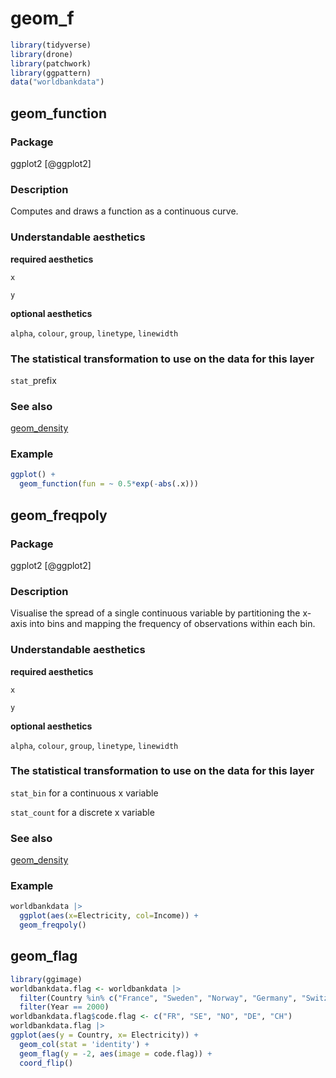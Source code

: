 # geom_f  {#sec-f}


```r
library(tidyverse)
library(drone)
library(patchwork)
library(ggpattern)
data("worldbankdata")
```


## geom_function {#function}

### Package

ggplot2 [@ggplot2]

### Description

Computes and draws a function as a continuous curve.

### Understandable aesthetics


**required aesthetics**

`x`

`y`

**optional aesthetics**

`alpha`, `colour`, `group`, `linetype`, `linewidth`


### The statistical transformation to use on the data for this layer


`stat_`prefix


### See also

[geom_density](#density)

### Example

```r
ggplot() + 
  geom_function(fun = ~ 0.5*exp(-abs(.x)))

```

## geom_freqpoly {#freqpoly}

### Package

ggplot2 [@ggplot2]

### Description

Visualise the spread of a single continuous variable by partitioning the x-axis into bins and mapping the frequency of observations within each bin.

### Understandable aesthetics

**required aesthetics**

`x`

`y`

**optional aesthetics**

`alpha`, `colour`, `group`, `linetype`, `linewidth`


### The statistical transformation to use on the data for this layer


`stat_bin` for a continuous x variable

`stat_count` for a discrete x variable


### See also

[geom_density](#density)

### Example

```r
worldbankdata |>
  ggplot(aes(x=Electricity, col=Income)) + 
  geom_freqpoly()
```

## geom_flag

```r
library(ggimage)
worldbankdata.flag <- worldbankdata |>
  filter(Country %in% c("France", "Sweden", "Norway", "Germany", "Switzerland")) |>
  filter(Year == 2000) 
worldbankdata.flag$code.flag <- c("FR", "SE", "NO", "DE", "CH")
worldbankdata.flag |>
ggplot(aes(y = Country, x= Electricity)) + 
  geom_col(stat = 'identity') + 
  geom_flag(y = -2, aes(image = code.flag)) +
  coord_flip() 
```

